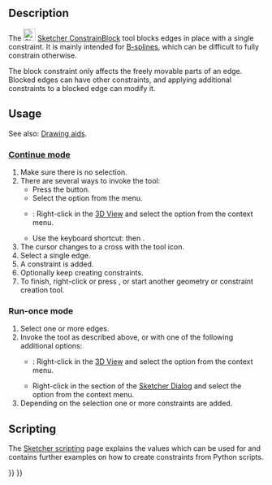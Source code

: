 <languages/>

{{Docnav
|[[Sketcher_ConstrainSymmetric|Symmetric Constraint]]
|[[Sketcher_ConstrainSnellsLaw|Refraction Constraint]]
|[[Sketcher_Workbench|Sketcher]]
|IconL=Constraint_Symmetric.svg
|IconR=Sketcher_ConstrainSnellsLaw.svg‎
|IconC=Workbench_Sketcher.svg
}}

{{GuiCommand
|Name=Sketcher ConstrainBlock
|MenuLocation=Sketch → Constraints → Block Constraint
|Workbenches=[[Sketcher_Workbench|Sketcher]]
|Shortcut={{KEY|K}} {{KEY|B}}
|Version=0.17
|SeeAlso=[[Sketcher_ConstrainLock|Sketcher ConstrainLock]]
}}

==Description==

The [[Image:Sketcher_ConstrainBlock.svg|24px]] [[Sketcher_ConstrainBlock|Sketcher ConstrainBlock]] tool blocks edges in place with a single constraint. It is mainly intended for [[Sketcher_CreateBSpline|B-splines]], which can be difficult to fully constrain otherwise.

The block constraint only affects the freely movable parts of an edge. Blocked edges can have other constraints, and applying additional constraints to a blocked edge can modify it.

==Usage==

See also: [[Sketcher_Workbench#Drawing_aids|Drawing aids]].

===[[Sketcher_Workbench#Continue_modes|Continue mode]]===

# Make sure there is no selection.
# There are several ways to invoke the tool:
#* Press the {{Button|[[Image:Sketcher_ConstrainBlock.svg|16px]] [[Sketcher_ConstrainBlock|Block Constraint]]}} button.
#* Select the {{MenuCommand|Sketch → Constraints → [[Image:Sketcher_ConstrainBlock.svg|16px]] Block Constraint}} option from the menu.
#* {{Version|1.0}}: Right-click in the [[3D_View|3D View]] and select the {{MenuCommand|Constrain → [[Image:Sketcher_ConstrainBlock.svg|16px]] Block Constraint}} option from the context menu.
#* Use the keyboard shortcut: {{KEY|K}} then {{KEY|B}}.
# The cursor changes to a cross with the tool icon.
# Select a single edge.
# A constraint is added.
# Optionally keep creating constraints.
# To finish, right-click or press {{KEY|Esc}}, or start another geometry or constraint creation tool.

===Run-once mode===

# Select one or more edges.
# Invoke the tool as described above, or with one of the following additional options:
#* {{Version|1.0}}: Right-click in the [[3D_View|3D View]] and select the {{MenuCommand|[[Image:Sketcher_ConstrainBlock.svg|16px]] Block Constraint}} option from the context menu.
#* Right-click in the {{MenuCommand|Elements}} section of the [[Sketcher_Dialog|Sketcher Dialog]] and select the {{MenuCommand|[[Image:Sketcher_ConstrainBlock.svg|16px]] Block Constraint}} option from the context menu.
# Depending on the selection one or more constraints are added.

== Scripting ==

{{Code|code=Sketch.addConstraint(Sketcher.Constraint('Block', Edge))}}

The [[Sketcher_scripting|Sketcher scripting]] page explains the values which can be used for {{incode|Edge}} and contains further examples on how to create constraints from Python scripts.


{{Docnav
|[[Sketcher_ConstrainSymmetric|Symmetric Constraint]]
|[[Sketcher_ConstrainSnellsLaw|Refraction Constraint]]
|[[Sketcher_Workbench|Sketcher]]
|IconL=Constraint_Symmetric.svg
|IconR=Sketcher_ConstrainSnellsLaw.svg‎
|IconC=Workbench_Sketcher.svg
}}

{{Sketcher_Tools_navi{{#translation:}}}}
{{Userdocnavi{{#translation:}}}}